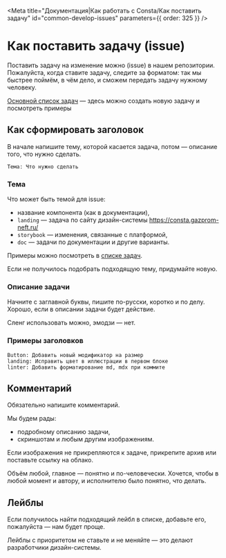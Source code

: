 
<Meta
  title="Документация|Как работать с Consta/Как поставить задачу"
  id="common-develop-issues"
  parameters={{ order: 325 }}
/>

# Как поставить задачу (issue)

Поставить задачу на изменение можно (issue) в нашем репозитории. Пожалуйста, когда ставите задачу, следите за форматом: так мы быстрее поймём, в чём дело, и сможем передать задачу нужному человеку.

[Основной список задач](https://github.com/consta-design-system/uikit/issues) — здесь можно создать новую задачу и посмотреть примеры

## Как сформировать заголовок

В начале напишите тему, которой касается задача, потом — описание того, что нужно сделать.

```
Тема: Что нужно сделать
```

### Тема

Что может быть темой для issue:

- название компонента (как в документации),
- `landing` — задача по сайту дизайн-системы https://consta.gazprom-neft.ru/
- `storybook` — изменения, связанные с платформой,
- `doc` — задачи по документации и другие варианты.

Примеры можно посмотреть в [списке задач](https://github.com/consta-design-system/uikit/issues).

Если не получилось подобрать подходящую тему, придумайте новую.

### Описание задачи

Начните с заглавной буквы, пишите по-русски, коротко и по делу. Хорошо, если в описании задачи будет действие.

Сленг использовать можно, эмодзи — нет.

### Примеры заголовков

```
Button: Добавить новый модификатор на размер
landing: Исправить цвет в иллюстрации в первом блоке
linter: Добавить форматирование md, mdx при коммите
```

## Комментарий

Обязательно напишите комментарий.

Мы будем рады:

- подробному описанию задачи,
- скриншотам и любым другим изображениям.

Если изображения не прикрепляются к задаче, прикрепите архив или поставьте ссылку на облако.

Объём любой, главное — понятно и по-человечески. Хочется, чтобы в любой момент и автору, и исполнителю было понятно, что делать.

## Лейблы

Если получилось найти подходящий лейбл в списке, добавьте его, пожалуйста — нам будет проще.

Лейблы с приоритетом не ставьте и не меняйте — это делают разработчики дизайн-системы.
